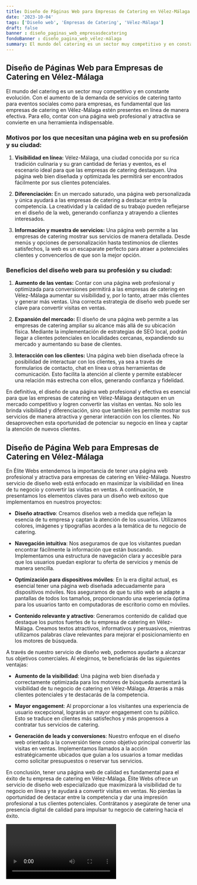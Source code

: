 ```yaml
---
title: Diseño de Páginas Web para Empresas de Catering en Vélez-Málaga
date: '2023-10-04'
tags: ['Diseño web', 'Empresas de Catering', 'Vélez-Málaga']
draft: false
banner : diseño_paginas_web_empresasdecatering
fondoBanner : diseño_pagina_web_vélez-málaga
summary: El mundo del catering es un sector muy competitivo y en constante evolución. Con el aumento de la demanda de servicios de catering tanto para eventos sociales como para empresas, es fundamental que las empresas de catering en VélezMálaga estén presentes en línea de manera efectiva. Para ello, contar con una página web profesional y atractiva se convierte en una herramienta indispensable.
---
```


## Diseño de Páginas Web para Empresas de Catering en Vélez-Málaga

El mundo del catering es un sector muy competitivo y en constante evolución. Con el aumento de la demanda de servicios de catering tanto para eventos sociales como para empresas, es fundamental que las empresas de catering en Vélez-Málaga estén presentes en línea de manera efectiva. Para ello, contar con una página web profesional y atractiva se convierte en una herramienta indispensable.

### Motivos por los que necesitan una página web en su profesión y su ciudad:

1. **Visibilidad en línea:** Vélez-Málaga, una ciudad conocida por su rica tradición culinaria y su gran cantidad de ferias y eventos, es el escenario ideal para que las empresas de catering destaquen. Una página web bien diseñada y optimizada les permitirá ser encontrados fácilmente por sus clientes potenciales.

2. **Diferenciación:** En un mercado saturado, una página web personalizada y única ayudará a las empresas de catering a destacar entre la competencia. La creatividad y la calidad de su trabajo pueden reflejarse en el diseño de la web, generando confianza y atrayendo a clientes interesados.

3. **Información y muestra de servicios:** Una página web permite a las empresas de catering mostrar sus servicios de manera detallada. Desde menús y opciones de personalización hasta testimonios de clientes satisfechos, la web es un escaparate perfecto para atraer a potenciales clientes y convencerlos de que son la mejor opción.

### Beneficios del diseño web para su profesión y su ciudad:

1. **Aumento de las ventas:** Contar con una página web profesional y optimizada para conversiones permitirá a las empresas de catering en Vélez-Málaga aumentar su visibilidad y, por lo tanto, atraer más clientes y generar más ventas. Una correcta estrategia de diseño web puede ser clave para convertir visitas en ventas.

2. **Expansión del mercado:** El diseño de una página web permite a las empresas de catering ampliar su alcance más allá de su ubicación física. Mediante la implementación de estrategias de SEO local, podrán llegar a clientes potenciales en localidades cercanas, expandiendo su mercado y aumentando su base de clientes.

3. **Interacción con los clientes:** Una página web bien diseñada ofrece la posibilidad de interactuar con los clientes, ya sea a través de formularios de contacto, chat en línea u otras herramientas de comunicación. Esto facilita la atención al cliente y permite establecer una relación más estrecha con ellos, generando confianza y fidelidad.

En definitiva, el diseño de una página web profesional y efectiva es esencial para que las empresas de catering en Vélez-Málaga destaquen en un mercado competitivo y logren convertir las visitas en ventas. No solo les brinda visibilidad y diferenciación, sino que también les permite mostrar sus servicios de manera atractiva y generar interacción con los clientes. No desaprovechen esta oportunidad de potenciar su negocio en línea y captar la atención de nuevos clientes.

<GifSeo />

<Cta />

## Diseño de Página Web para Empresas de Catering en Vélez-Málaga

En Élite Webs entendemos la importancia de tener una página web profesional y atractiva para empresas de catering en Vélez-Málaga. Nuestro servicio de diseño web está enfocado en maximizar la visibilidad en línea de tu negocio y convertir las visitas en ventas. A continuación, te presentamos los elementos claves para un diseño web exitoso que implementamos en nuestros proyectos:

- **Diseño atractivo**: Creamos diseños web a medida que reflejan la esencia de tu empresa y captan la atención de los usuarios. Utilizamos colores, imágenes y tipografías acordes a la temática de tu negocio de catering.

- **Navegación intuitiva**: Nos aseguramos de que los visitantes puedan encontrar fácilmente la información que están buscando. Implementamos una estructura de navegación clara y accesible para que los usuarios puedan explorar tu oferta de servicios y menús de manera sencilla.

- **Optimización para dispositivos móviles**: En la era digital actual, es esencial tener una página web diseñada adecuadamente para dispositivos móviles. Nos aseguramos de que tu sitio web se adapte a pantallas de todos los tamaños, proporcionando una experiencia óptima para los usuarios tanto en computadoras de escritorio como en móviles.

- **Contenido relevante y atractivo**: Generamos contenido de calidad que destaque los puntos fuertes de tu empresa de catering en Vélez-Málaga. Creamos textos atractivos, informativos y persuasivos, mientras utilizamos palabras clave relevantes para mejorar el posicionamiento en los motores de búsqueda.

A través de nuestro servicio de diseño web, podemos ayudarte a alcanzar tus objetivos comerciales. Al elegirnos, te beneficiarás de las siguientes ventajas:

- **Aumento de la visibilidad**: Una página web bien diseñada y correctamente optimizada para los motores de búsqueda aumentará la visibilidad de tu negocio de catering en Vélez-Málaga. Atraerás a más clientes potenciales y te destacarás de la competencia.

- **Mayor engagement**: Al proporcionar a los visitantes una experiencia de usuario excepcional, lograrás un mayor engagement con tu público. Esto se traduce en clientes más satisfechos y más propensos a contratar tus servicios de catering.

- **Generación de leads y conversiones**: Nuestro enfoque en el diseño web orientado a la conversión tiene como objetivo principal convertir las visitas en ventas. Implementamos llamados a la acción estratégicamente ubicados que guían a los usuarios a tomar medidas como solicitar presupuestos o reservar tus servicios.

En conclusión, tener una página web de calidad es fundamental para el éxito de tu empresa de catering en Vélez-Málaga. Élite Webs ofrece un servicio de diseño web especializado que maximizará la visibilidad de tu negocio en línea y te ayudará a convertir visitas en ventas. No pierdas la oportunidad de destacar entre la competencia y dar una impresión profesional a tus clientes potenciales. Contrátanos y asegúrate de tener una presencia digital de calidad para impulsar tu negocio de catering hacia el éxito.

<Video />

<CtaBot job='Empresas de Catering' city='Vélez-Málaga'/>

<Gmaps query='Vélez-Málaga+españa+maps' />